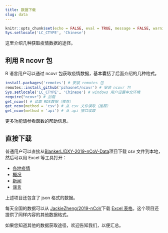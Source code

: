 ```yaml
---
title: 数据下载
slug: data
---
```



```r
knitr::opts_chunk$set(echo = FALSE, eval = TRUE, message = FALSE, warning = FALSE, error = FALSE)
Sys.setlocale('LC_CTYPE', 'Chinese')
```

这里介绍几种获取疫情数据的途径。

## 利用 R ncovr 包

R 语言用户可以通过 ncovr 包获取疫情数据，基本囊括了后面介绍的几种格式。

```r
install.packages('remotes') # 安装 remotes 包
remotes::install_github('pzhaonet/ncovr') # 安装 ncovr 包
Sys.setlocale('LC_CTYPE', 'Chinese') # windows 用户设置中文环境
require("ncovr") # 加载
get_ncov() # 读取 RDS数据（推荐）
get_ncov(method = 'csv') # 从 csv 文件读取（推荐）
get_ncov(method = 'api') # 从 api 接口读取
```

更多功能请参看函数的帮助信息。

## 直接下载

普通用户可以直接从[BlankerL/DXY-2019-nCoV-Data](https://github.com/BlankerL/DXY-2019-nCoV-Data)项目下载 csv 文件到本地，然后可以用 Excel 等工具打开：

- [各地疫情](https://raw.githubusercontent.com/BlankerL/DXY-2019-nCoV-Data/master/csv/DXYArea.csv)
- [概况](https://raw.githubusercontent.com/BlankerL/DXY-2019-nCoV-Data/master/csv/DXYNews.csv)
- [新闻](https://raw.githubusercontent.com/BlankerL/DXY-2019-nCoV-Data/master/csv/DXYOverall.csv)
- [谣言](https://raw.githubusercontent.com/BlankerL/DXY-2019-nCoV-Data/master/csv/DXYRumors.csv)

上述项目还包含了 json 格式的数据。

每天全国的数据可以从 [JackieZheng/2019-nCoV](https://github.com/JackieZheng/2019-nCoV/)下载 [Excel 表格](https://github.com/JackieZheng/2019-nCoV/raw/master/Excel/data.xlsx)。这个项目还提供了同样内容的其他数据格式。

如果您知道其他的数据获取途径，欢迎告知我们，以便汇总。